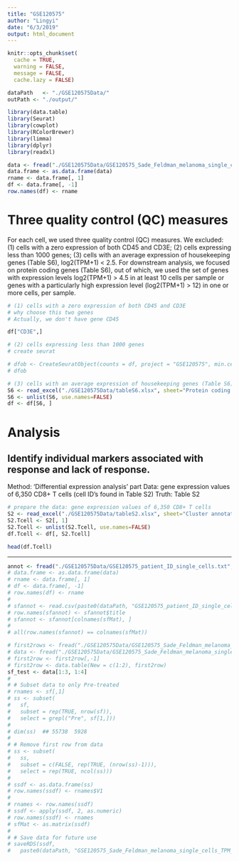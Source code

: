 ```yaml
---
title: "GSE120575"
author: "Lingyi"
date: "6/3/2019"
output: html_document
---
```


```r
knitr::opts_chunk$set(
  cache = TRUE,
  warning = FALSE,
  message = FALSE,
  cache.lazy = FALSE)

dataPath   <- "./GSE120575Data/"
outPath <- "./output/"

library(data.table)
library(Seurat)
library(cowplot)     
library(RColorBrewer)
library(limma)
library(dplyr)
library(readxl)
```
```r
data <- fread("./GSE120575Data/GSE120575_Sade_Feldman_melanoma_single_cells_TPM_GEO.txt", sep="\t", header = TRUE, fill = TRUE)
data.frame <- as.data.frame(data)
rname <- data.frame[, 1]
df <- data.frame[, -1]
row.names(df) <- rname
```

# Three quality control (QC) measures
For each cell, we used three quality control (QC) measures. We excluded: 
(1) cells with a zero expression of both CD45 and CD3E; 
(2) cells expressing less than 1000 genes; 
(3) cells with an average expression of housekeeping genes (Table S6), log2(TPM+1) < 2.5. For downstream analysis, we focused on protein coding genes (Table S6), out of which, we used the set of genes with expression levels log2(TPM+1) > 4.5 in at least 10 cells per sample or genes with a particularly high expression level (log2(TPM+1) > 12) in one or more cells, per sample.
```r
# (1) cells with a zero expression of both CD45 and CD3E
# why choose this two genes 
# Actually, we don't have gene CD45

df["CD3E",]
```

```r
# (2) cells expressing less than 1000 genes
# create seurat 

# dfob <- CreateSeuratObject(counts = df, project = "GSE120575", min.cells = 1, min.features = 1000)
# dfob
```

```r
# (3) cells with an average expression of housekeeping genes (Table S6)
S6 <- read_excel("./GSE120575Data/tableS6.xlsx", sheet="Protein coding genes-methods")
S6 <- unlist(S6, use.names=FALSE)
df <- df[S6, ]
```

# Analysis 
## Identify individual markers associated with response and lack of response. 
Method: 'Differential expression analysis' part
Data: gene expression values of 6,350 CD8+ T cells (cell ID's found in Table S2)
Truth: Table S2
```r
# prepare the data: gene expression values of 6,350 CD8+ T cells
S2 <- read_excel("./GSE120575Data/tableS2.xlsx", sheet="Cluster annotation-Fig2A-B")
S2.Tcell <- S2[, 1]
S2.Tcell <- unlist(S2.Tcell, use.names=FALSE)
df.Tcell <- df[, S2.Tcell]
```

```r
head(df.Tcell)
```

***
```r
annot <- fread("./GSE120575Data/GSE120575_patient_ID_single_cells.txt", sep="\t", skip = 18, header = TRUE, fill = TRUE)
# data.frame <- as.data.frame(data)
# rname <- data.frame[, 1]
# df <- data.frame[, -1]
# row.names(df) <- rname
# 
# sfannot <- read.csv(paste0(dataPath, "GSE120575_patient_ID_single_cells.csv"), stringsAsFactors = F)
# row.names(sfannot) <- sfannot$title
# sfannot <- sfannot[colnames(sfMat), ]
# 
# all(row.names(sfannot) == colnames(sfMat))
```






















```r
# first2rows <- fread("./GSE120575Data/GSE120575_Sade_Feldman_melanoma_single_cells_TPM_GEO.txt")
# data <- fread("./GSE120575Data/GSE120575_Sade_Feldman_melanoma_single_cells_TPM_GEO.txt", skip=2)
# first2row <- first2row[,-1]
# first2row <- data.table(New = c(1:2), first2row)
sf_test <- data[1:3, 1:4]
# 
# # Subset data to only Pre-treated
# rnames <- sf[,1]
# ss <- subset(
#   sf,
#   subset = rep(TRUE, nrow(sf)),
#   select = grepl("Pre", sf[1,]))
# 
# dim(ss)  ## 55738  5928
# 
# # Remove first row from data
# ss <- subset(
#   ss,
#   subset = c(FALSE, rep(TRUE, (nrow(ss)-1))),
#   select = rep(TRUE, ncol(ss)))
# 
# ssdf <- as.data.frame(ss)
# row.names(ssdf) <- rnames$V1
# 
# rnames <- row.names(ssdf)
# ssdf <- apply(ssdf, 2, as.numeric)
# row.names(ssdf) <- rnames
# sfMat <- as.matrix(ssdf)
# 
# # Save data for future use
# saveRDS(ssdf,
#   paste0(dataPath, "GSE120575_Sade_Feldman_melanoma_single_cells_TPM_Pre_Treated.RDS"))
```


